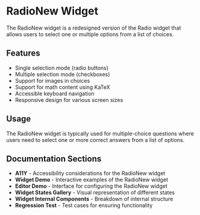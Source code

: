 
<Meta title="Perseus/Widgets/RadioNew/Overview" />

# RadioNew Widget

The RadioNew widget is a redesigned version of the Radio widget that allows users to select one or multiple options from a list of choices.

## Features

- Single selection mode (radio buttons)
- Multiple selection mode (checkboxes)
- Support for images in choices
- Support for math content using KaTeX
- Accessible keyboard navigation
- Responsive design for various screen sizes

## Usage

The RadioNew widget is typically used for multiple-choice questions where users need to select one or more correct answers from a list of options.

## Documentation Sections

- **A11Y** - Accessibility considerations for the RadioNew widget
- **Widget Demo** - Interactive examples of the RadioNew widget
- **Editor Demo** - Interface for configuring the RadioNew widget
- **Widget States Gallery** - Visual representation of different states
- **Widget Internal Components** - Breakdown of internal structure
- **Regression Test** - Test cases for ensuring functionality

